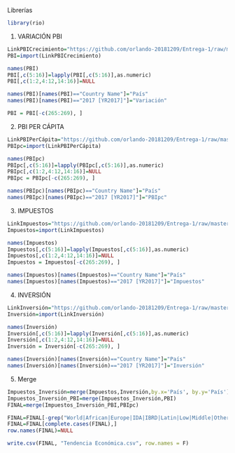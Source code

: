 Librerías

```{r}
library(rio)
```


1. VARIACIÓN PBI

```{r}
LinkPBICrecimiento="https://github.com/orlando-20181209/Entrega-1/raw/master/Variaci%C3%B3n%20del%20PBI.xlsx"
PBI=import(LinkPBICrecimiento)
```

```{r}
names(PBI)
PBI[,c(5:16)]=lapply(PBI[,c(5:16)],as.numeric)
PBI[,c(1:2,4:12,14:16)]=NULL
```

```{r}
names(PBI)[names(PBI)=="Country Name"]="País"
names(PBI)[names(PBI)=="2017 [YR2017]"]="Variación"
```

```{r}
PBI = PBI[-c(265:269), ]
```


2. PBI PER CÁPITA

```{r}
LinkPBIPerCápita="https://github.com/orlando-20181209/Entrega-1/raw/master/PBI%20per%20c%C3%A1pita.xlsx"
PBIpc=import(LinkPBIPerCápita)
```

```{r}
names(PBIpc)
PBIpc[,c(5:16)]=lapply(PBIpc[,c(5:16)],as.numeric)
PBIpc[,c(1:2,4:12,14:16)]=NULL
PBIpc = PBIpc[-c(265:269), ]
```

```{r}
names(PBIpc)[names(PBIpc)=="Country Name"]="País"
names(PBIpc)[names(PBIpc)=="2017 [YR2017]"]="PBIpc"
```

3. IMPUESTOS

```{r}
LinkImpuestos="https://github.com/orlando-20181209/Entrega-1/raw/master/Impuestos%20sobre%20bienes%20y%20servicios.xlsx"
Impuestos=import(LinkImpuestos)
```

```{r}
names(Impuestos)
Impuestos[,c(5:16)]=lapply(Impuestos[,c(5:16)],as.numeric)
Impuestos[,c(1:2,4:12,14:16)]=NULL
Impuestos = Impuestos[-c(265:269), ]
```

```{r}
names(Impuestos)[names(Impuestos)=="Country Name"]="País"
names(Impuestos)[names(Impuestos)=="2017 [YR2017]"]="Impuestos"
```

4. INVERSIÓN

```{r}
LinkInversión="https://github.com/orlando-20181209/Entrega-1/raw/master/Inversi%C3%B3n%20Fija.xlsx"
Inversión=import(LinkInversión)
```

```{r}
names(Inversión)
Inversión[,c(5:16)]=lapply(Inversión[,c(5:16)],as.numeric)
Inversión[,c(1:2,4:12,14:16)]=NULL
Inversión = Inversión[-c(265:269), ]
```

```{r}
names(Inversión)[names(Inversión)=="Country Name"]="País"
names(Inversión)[names(Inversión)=="2017 [YR2017]"]="Inversión"
```

5. Merge

```{r}
Impuestos_Inversión=merge(Impuestos,Inversión,by.x='País', by.y='País')
Impuestos_Inversión_PBI=merge(Impuestos_Inversión,PBI)
FINAL=merge(Impuestos_Inversión_PBI,PBIpc)
```

```{r}
FINAL=FINAL[-grep("World|African|Europe|IDA|IBRD|Latin|Low|Middle|Other|States|Pacific|demographic|Heavily|income|developed|Sub-Saharan",FINAL$País),]
FINAL=FINAL[complete.cases(FINAL),]
row.names(FINAL)=NULL
```

```{r}
write.csv(FINAL, "Tendencia Económica.csv", row.names = F)
```

